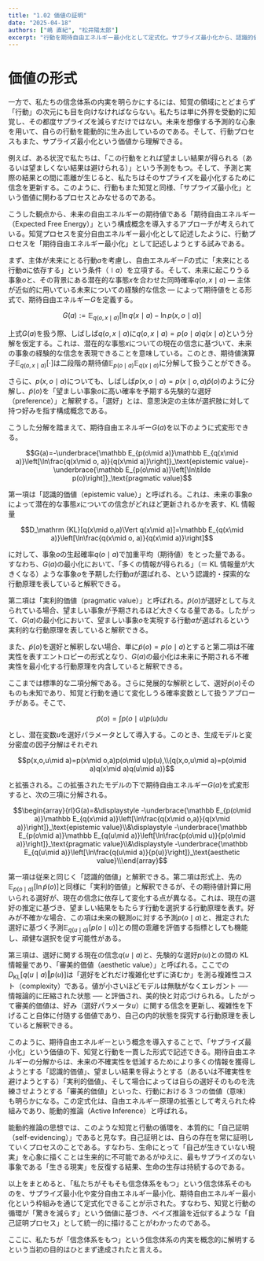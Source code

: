 ```yaml
---
title: "1.02 価値の証明"
date: "2025-04-18"
authors: ["嶋 直紀", "松井陽太郎"]
excerpt: "行動を期待自由エネルギー最小化として定式化。サプライズ最小化から、認識的価値・実利的価値・審美的価値を導く能動的推論の枠組みを探る。"
---
```


# 価値の形式

一方で、私たちの信念体系の内実を明らかにするには、知覚の領域にとどまらず「行動」の次元にも目を向けなければならない。私たちは単に外界を受動的に知覚し、その都度サプライズを減らすだけではない。未来を想像する予測的な心象を用いて、自らの行動を能動的に生み出しているのである。そして、行動プロセスもまた、サプライズ最小化という価値から理解できる。

例えば、ある状況で私たちは、「この行動をとれば望ましい結果が得られる（あるいは望ましくない結果は避けられる）」という予測をもつ。そして、予測と実際の結果との間に乖離が生じると、私たちはそのサプライズを最小化するために信念を更新する。このように、行動もまた知覚と同様、「サプライズ最小化」という価値に関わるプロセスとみなせるのである。

こうした観点から、未来の自由エネルギーの期待値である「期待自由エネルギー（Expected Free Energy）」という構成概念を導入するアプローチが考えられている。知覚プロセスを変分自由エネルギー最小化として記述したように、行動プロセスを「期待自由エネルギー最小化」として記述しようとする試みである。

まず、主体が未来にとる行動$a$を考慮し、自由エネルギー$F$の式に「未来にとる行動$a$に依存する」という条件（${\mid a}$）を立項する。そして、未来に起こりうる事象$o$と、その背景にある潜在的な事態$x$を合わせた同時確率$q(o,x\mid a)$ — 主体が近似的に用いている未来についての経験的な信念 — によって期待値をとる形式で、期待自由エネルギー$G$を定義する。

$$G(a):=\mathbb E_{q(o,x\mid a)}\left[\ln q(x\mid a)-\ln p(x,o\mid a)\right]$$

上式$G(a)$を扱う際、しばしば$q(o,x\mid a)$に$q(o,x\mid a)=p(o\mid a)q(x\mid a)$という分解を仮定する。これは、潜在的な事態$x$についての現在の信念に基づいて、未来の事象の経験的な信念を表現できることを意味している。このとき、期待値演算子$\mathbb E_{q(o,x\mid a)}[\cdot]$は二段階の期待値$\mathbb E_{p(o\mid a)}\mathbb E_{q(x\mid a)}$に分解して扱うことができる。

さらに、$p(x,o\mid a)$についても、しばしば$p(x,o\mid a)=p(x\mid o,a)\tilde p(o)$のように分解し、$\tilde p(o)$を「望ましい事象$o$に高い確率を予期する先験的な選好（preference）」と解釈する。「選好」とは、意思決定の主体が選択肢に対して持つ好みを指す構成概念である。

こうした分解を踏まえて、期待自由エネルギー$G(a)$を以下のように式変形できる。

$$G(a)=-\underbrace{\mathbb E_{p(o\mid a)}\mathbb E_{q(x\mid a)}\left[\ln\frac{q(x\mid o, a)}{q(x\mid a)}\right]}_\text{epistemic value}-\underbrace{\mathbb E_{p(o\mid a)}\left[\ln\tilde p(o)\right]}_\text{pragmatic value}$$

第一項は「認識的価値（epistemic value）」と呼ばれる。これは、未来の事象$o$によって潜在的な事態$x$についての信念がどれほど更新されるかを表す、KL 情報量

$$D_\mathrm {KL}[q(x\mid o,a)\Vert q(x\mid a)]=\mathbb E_{q(x\mid a)}\left[\ln\frac{q(x\mid o, a)}{q(x\mid a)}\right]$$

に対して、事象$o$の生起確率$q(o\mid a)$で加重平均（期待値）をとった量である。すなわち、$G(a)$の最小化において、「多くの情報が得られる」（＝ KL 情報量が大きくなる）ような事象$o$を予期した行動$a$が選ばれる、という認識的・探索的な行動原理を表していると解釈できる。

第二項は「実利的価値（pragmatic value）」と呼ばれる。$\tilde p(o)$が選好として与えられている場合、望ましい事象が予期されるほど大きくなる量である。したがって、$G(a)$の最小化において、望ましい事象$o$を実現する行動$a$が選ばれるという実利的な行動原理を表していると解釈できる。

また、$\tilde p(o)$を選好と解釈しない場合、単に$\tilde p(o)=p(o\mid a)$とすると第二項は不確実性を表すエントロピーの形式となり、$G(a)$の最小化は未来に予期される不確実性を最小化する行動原理を内含していると解釈できる。

ここまでは標準的な二項分解である。さらに発展的な解釈として、選好$\tilde p(o)$そのものも未知であり、知覚と行動を通じて変化しうる確率変数として扱うアプローチがある。そこで、

$$\tilde p(o)=\int p(o\mid u)p(u)du$$

とし、潜在変数$u$を選好パラメータとして導入する。このとき、生成モデルと変分密度の因子分解はそれぞれ

$$p(x,o,u\mid a)=p(x\mid o,a)p(o\mid u)p(u),\\{q(x,o,u\mid a)=p(o\mid a)q(x\mid a)q(u\mid a)}$$

と拡張される。この拡張されたモデルの下で期待自由エネルギー$G(a)$を式変形すると、次の三項に分解される。

$$\begin{array}{rl}G(a)=&\displaystyle -\underbrace{\mathbb E_{p(o\mid a)}\mathbb E_{q(x\mid a)}\left[\ln\frac{q(x\mid o,a)}{q(x\mid a)}\right]}_\text{epistemic value}\\&\displaystyle -\underbrace{\mathbb E_{p(o\mid a)}\mathbb E_{q(u\mid a)}\left[\ln\frac{p(o\mid u)}{p(o\mid a)}\right]}_\text{pragmatic value}\\&\displaystyle -\underbrace{\mathbb E_{q(u\mid a)}\left[\ln\frac{q(u\mid a)}{p(u)}\right]}_\text{aesthetic value}\\\end{array}$$

第一項は従来と同じく「認識的価値」と解釈できる。第二項は形式上、先の$\mathbb E_{p(o\mid a)}[\ln \tilde p(o)]$と同様に「実利的価値」と解釈できるが、その期待値計算に用いられる選好が、現在の信念に依存して変化する点が異なる。これは、現在の選好の推定に基づき、望ましい結果をもたらす行動を選択する行動原理を表す。好みが不確かな場合、この項は未来の観測$o$に対する予測$p(o\mid a)$と、推定された選好に基づく予測$\mathbb E_{q(u\mid a)​}[p(o\mid u)]$との間の乖離を評価する指標としても機能し、頑健な選択を促す可能性がある。

第三項は、選好に関する現在の信念$q(u\mid a)$と、先験的な選好$p(u)$との間の KL 情報量であり、「審美的価値（aesthetic value）」と呼ばれる。ここでの$D_{\text{KL}}[q(u\mid a)\Vert p(u)]$は「選好をどれだけ複雑化せずに済むか」を測る複雑性コスト（complexity）である。値が小さいほどモデルは無駄がなくエレガント ── 情報論的に圧縮された状態 ── と評価され、美的快と対応づけられる。したがって審美的価値は、好み（選好パラメータ$u$）に関する信念を更新し、複雑性を下げること自体に付随する価値であり、自己の内的状態を探究する行動原理を表していると解釈できる。

このように、期待自由エネルギーという概念を導入することで、「サプライズ最小化」という価値の下、知覚と行動を一貫した形式で記述できる。期待自由エネルギーの分解からは、未来の不確実性を低減するためにより多くの情報を獲得しようとする「認識的価値」、望ましい結果を得ようとする（あるいは不確実性を避けようとする）「実利的価値」、そして場合によっては自らの選好そのものを洗練させようとする「審美的価値」といった、行動における 3 つの価値（意味）も明らかになる。この定式化は、自由エネルギー原理の拡張として考えられた枠組みであり、能動的推論（Active Inference）と呼ばれる。

能動的推論の思想では、このような知覚と行動の循環を、本質的に「自己証明（self-evidencing）」であると見なす。自己証明とは、自らの存在を常に証明していくプロセスのことである。すなわち、生命にとって「自己が生きていない現実」を心象に描くことは生来的に不可能であるがゆえに、最もサプライズのない事象である「生きる現実」を反復する結果、生命の生存は持続するのである。

以上をまとめると、「私たちがそもそも信念体系をもつ」という信念体系そのものを、サプライズ最小化や変分自由エネルギー最小化、期待自由エネルギー最小化という枠組みを通じて定式化できることが示された。すなわち、知覚と行動の循環が「驚きを減らす」という価値に基づき、ベイズ推論を近似するような「自己証明プロセス」として統一的に描けることがわかったのである。

ここに、私たちが「信念体系をもつ」という信念体系の内実を概念的に解明するという当初の目的はひとまず達成されたと言える。
